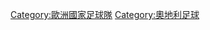 {{Commonscat|Austria national football team}}

[[Category:歐洲國家足球隊|Category:歐洲國家足球隊]]
[[Category:奧地利足球|Category:奧地利足球]]